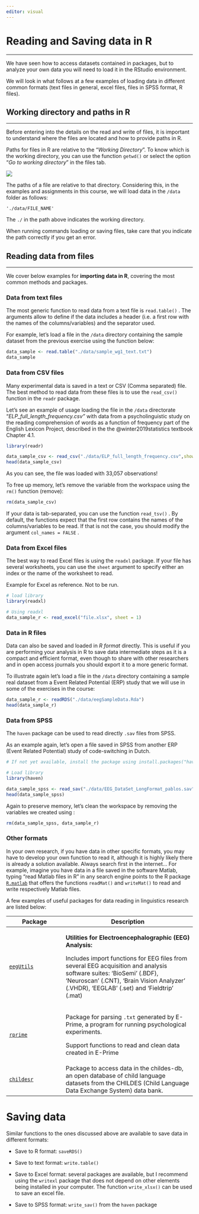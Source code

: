 ```yaml
---
editor: visual
---
```


# Reading and Saving data in R {.unnumbered}

------------------------------------------------------------------------

We have seen how to access datasets contained in packages, but to analyze your own data you will need to load it in the RStudio environment.

We will look in what follows at a few examples of loading data in different common formats (text files in general, excel files, files in SPSS format, R files).

## Working directory and paths in R

------------------------------------------------------------------------

Before entering into the details on the read and write of files, it is important to understand where the files are located and how to provide paths in R.

Paths for files in R are relative to the "*Working Directory*". To know which is the working directory, you can use the function `getwd()` or select the option "*Go to working directory*" in the files tab.

![](images/clipboard-2964102789.png)

The paths of a file are relative to that directory. Considering this, in the examples and assignments in this course, we will load data in the `/data` folder as follows:

`'./data/FILE_NAME'`

The `./` in the path above indicates the working directory.

When running commands loading or saving files, take care that you indicate the path correctly if you get an error.

## Reading data from files {#sec-r-read}

------------------------------------------------------------------------

We cover below examples for **importing data in R**, covering the most common methods and packages.

### Data from text files

The most generic function to read data from a text file is `read.table()` . The arguments allow to define if the data includes a header (i.e. a first row with the names of the columns/variables) and the separator used.

For example, let's load a file in the `/data` directory containing the sample dataset from the previous exercise using the function below:

```r
data_sample <- read.table("./data/sample_wg1_text.txt")
data_sample
```

### Data from CSV files

Many experimental data is saved in a text or CSV (Comma separated) file. The best method to read data from these files is to use the `read_csv()` function in the `readr` package.

Let's see an example of usage loading the file in the `/data` directorate "*ELP_full_length_frequency.csv"* with data from a psycholinguistic study on the reading comprehension of words as a function of frequency part of the English Lexicon Project, described in the the @winter2019statistics textbook Chapter 4.1.

```r
library(readr)

data_sample_csv <- read_csv("./data/ELP_full_length_frequency.csv",show_col_types = FALSE)
head(data_sample_csv)
```

As you can see, the file was loaded with 33,057 observations!

To free up memory, let's remove the variable from the workspace using the `rm()` function (remove):

```r
rm(data_sample_csv)
```

If your data is tab-separated, you can use the function `read_tsv()` . By default, the functions expect that the first row contains the names of the columns/variables to be read. If that is not the case, you should modify the argument `col_names = FALSE` .

### Data from Excel files

The best way to read Excel files is using the `readxl` package. If your file has several worksheets, you can use the `sheet` argument to specify either an index or the name of the worksheet to read.

::: {.callout-note icon="false"}
Example for Excel as reference. Not to be run.
:::

``` r
# load library
library(readxl)

# Using readxl
data_sample_r <- read_excel("file.xlsx", sheet = 1)
```

### Data in R files

Data can also be saved and loaded in *R format* directly. This is useful if you are performing your analysis in R to save data intermediate steps as it is a compact and efficient format, even though to share with other researchers and in open access journals you should export it to a more generic format.

To illustrate again let's load a file in the `/data` directory containing a sample real dataset from a Event Related Potential (ERP) study that we will use in some of the exercises in the course:

```r
data_sample_r <- readRDS("./data/eegSampleData.Rda")
head(data_sample_r)
```

### Data from SPSS

The `haven` package can be used to read directly `.sav` files from SPSS.

As an example again, let's open a file saved in SPSS from another ERP (Event Related Potential) study of code-switching in Dutch.

```r
# If not yet available, install the package using install.packages("haven")

# Load library
library(haven)

data_sample_spss <- read_sav("./data/EEG_DataSet_LongFormat_pablos.sav")
head(data_sample_spss)
```

Again to preserve memory, let's clean the workspace by removing the variables we created using :

```r
rm(data_sample_spss, data_sample_r)
```

### Other formats

In your own research, if you have data in other specific formats, you may have to develop your own function to read it, although it is highly likely there is already a solution available. Always search first in the internet... For example, imagine you have data in a file saved in the software Matlab, typing "read Matlab files in R" in any search engine points to the R package [`R.matlab`](https://cran.r-project.org/web/packages/R.matlab/refman/R.matlab.html "R.matlab package") that offers the functions `readMat()` and `writeMat()` to read and write respectively Matlab files.

A few examples of useful packages for data reading in linguistics research are listed below:

+--------------------------------------------------------------------------------------------+------------------------------------------------------------------------------------------------------------------------------------------------------------------------------------------------------------------+
| Package                                                                                    | Description                                                                                                                                                                                                      |
+============================================================================================+==================================================================================================================================================================================================================+
| [`eegUtils`](https://neuroconductor.org/package/eegUtils)                                  | **Utilities for** **Electroencephalographic (EEG) Analysis:**                                                                                                                                                    |
|                                                                                            |                                                                                                                                                                                                                  |
|                                                                                            | Includes import functions for EEG files from several EEG acquisition and analysis software suites: 'BioSemi' (.BDF), 'Neuroscan' (.CNT), 'Brain Vision Analyzer' (.VHDR), 'EEGLAB' (.set) and 'Fieldtrip' (.mat) |
+--------------------------------------------------------------------------------------------+------------------------------------------------------------------------------------------------------------------------------------------------------------------------------------------------------------------+
| [`rprime`](https://cran.r-project.org/web/packages/rprime/vignettes/quick-start-demo.html) | Package for parsing `.txt` generated by E-Prime, a program for running psychological experiments.                                                                                                                |
|                                                                                            |                                                                                                                                                                                                                  |
|                                                                                            | Support functions to read and clean data created in E-Prime                                                                                                                                                      |
+--------------------------------------------------------------------------------------------+------------------------------------------------------------------------------------------------------------------------------------------------------------------------------------------------------------------+
| [`childesr`](https://langcog.github.io/childesr/index.html)                                | Package to access data in the childes-db, an open database of child language datasets from the CHILDES (Child Language Data Exchange System) data bank.                                                          |
+--------------------------------------------------------------------------------------------+------------------------------------------------------------------------------------------------------------------------------------------------------------------------------------------------------------------+

# Saving data

Similar functions to the ones discussed above are available to save data in different formats:

-   Save to R format: `saveRDS()`

-   Save to text format: `write.table()`

-   Save to Excel format: several packages are available, but I recommend using the `writexl` package that does not depend on other elements being installed in your computer. The function `write_xlsx()` can be used to save an excel file.

-   Save to SPSS format: `write_sav()` from the `haven` package

# 
